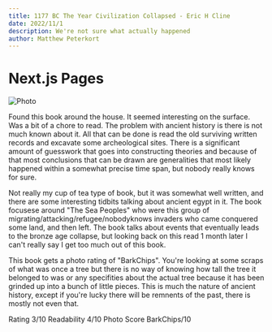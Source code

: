 ```yaml
---
title: 1177 BC The Year Civilization Collapsed - Eric H Cline
date: 2022/11/1
description: We're not sure what actually happened
author: Matthew Peterkort
---
```


# Next.js Pages

<div>

<Image
src="/images/4.jpg"
alt="Photo"
width={700}
height={700}
priority
className="next-image"
/>

Found this book around the house. It seemed interesting on the surface. Was a bit of a chore to read. The problem with ancient history is there is not much known about it. All that
can be done is read the old surviving written records and excavate some archeological sites. There is a significant amount of guesswork that goes into constructing theories and because of
that most conclusions that can be drawn are generalities that most likely happened within a somewhat precise time span, but nobody really knows for sure.

Not really my cup of tea type of book, but it was somewhat well written, and there are some interesting tidbits talking about ancient egypt in it. The book focusese around "The Sea Peoples"
who were this group of migrating/attacking/refugee/nobodyknows invaders who came conquered some land, and then left. The book talks about events that eventually leads to the bronze 
age collapse, but looking back on this read 1 month later I can't really say I get too much out of this book.

This book gets a photo rating of "BarkChips". You're looking at some scraps of what was once a tree but there is no way of knowing how tall the tree it belonged to was or 
any specifities about the actual tree because it has been grinded up into a bunch  of little pieces. This is much the nature of ancient history, except if you're lucky there will be remnents
of the past, there is mostly not even that.

Rating 3/10 Readability 4/10  Photo Score BarkChips/10
		
</div>
